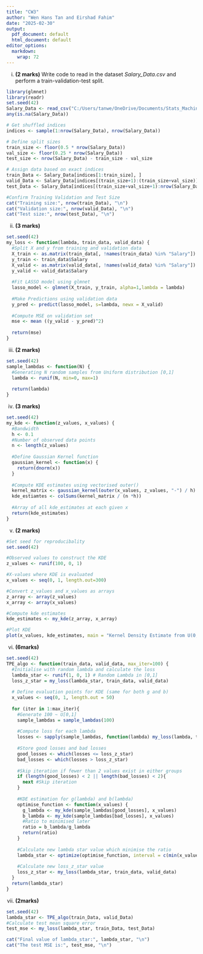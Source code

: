 ```yaml
---
title: "CW3"
author: "Wen Hans Tan and Eirshad Fahim"
date: "2025-02-30"
output:
  pdf_document: default
  html_document: default
editor_options:
  markdown:
    wrap: 72
---
```


(i) **(2 marks)** Write code to read in the dataset *Salary_Data.csv*
    and perform a train-validation-test split.

```r
library(glmnet)
library(readr)
set.seed(42)
Salary_Data <- read_csv("C:/Users/tanwe/OneDrive/Documents/Stats_Machine_Learning/CW3/Salary_Data.csv")
any(is.na(Salary_Data))

# Get shuffled indices
indices <- sample(1:nrow(Salary_Data), nrow(Salary_Data))

# Define split sizes
train_size <- floor(0.5 * nrow(Salary_Data))  
val_size <- floor(0.25 * nrow(Salary_Data))    
test_size <- nrow(Salary_Data) - train_size - val_size 

# Assign data based on exact indices
train_Data <- Salary_Data[indices[1:train_size], ]
valid_Data <- Salary_Data[indices[(train_size+1):(train_size+val_size)], ]
test_Data <- Salary_Data[indices[(train_size+val_size+1):nrow(Salary_Data)], ]

#Confirm Training Validation and Test Size 
cat("Training size:", nrow(train_Data), "\n")  
cat("Validation size:", nrow(valid_Data), "\n") 
cat("Test size:", nrow(test_Data), "\n") 
```

(ii) **(3 marks)**

```r
set.seed(42)
my_loss <- function(lambda, train_data, valid_data) {
  #Split X and y from training and validation data 
  X_train <- as.matrix(train_data[, !names(train_data) %in% "Salary"])
  y_train <- train_data$Salary
  X_valid <- as.matrix(valid_data[, !names(valid_data) %in% "Salary"])
  y_valid <- valid_data$Salary
  
  #Fit LASSO model using glmnet
  lasso_model <- glmnet(X_train, y_train, alpha=1,lambda = lambda)
  
  #Make Predictions using validation data 
  y_pred <- predict(lasso_model, s=lambda, newx = X_valid)
  
  #Compute MSE on validation set
  mse <- mean ((y_valid - y_pred)^2)
  
  return(mse)
}
```

(iii) **(2 marks)**

```r
set.seed(42)
sample_lambdas <- function(N) {
  #Generating N random samples from Uniform distribution [0,1]
  lambda <- runif(N, min=0, max=1)
  
  return(lambda)
}
```

(iv) **(3 marks)**

```r
set.seed(42)
my_kde <- function(z_values, x_values) {
  #Bandwidth
  h <- 0.1
  #Number of observed data points
  n <- length(z_values)
  
  #Define Gaussian Kernel function
  gaussian_kernel <- function(x) {
    return(dnorm(x))
  }
  
  #Compute KDE estimates using vectorised outer()
  kernel_matrix <- gaussian_kernel(outer(x_values, z_values, "-") / h)
  kde_estiamtes <- colSums(kernel_matrix / (n *h))
  
  #Array of all kde_estimates at each given x
  return(kde_estimates)
}
```

(v) **(2 marks)**

```r
#Set seed for reproducibality
set.seed(42)

#Observed values to construct the KDE
z_values <- runif(100, 0, 1)

#X-values where KDE is evaluated
x_values <- seq(0, 1, length.out=300)

#Convert z_values and x_values as arrays
z_array <- array(z_values)
x_array <- array(x_values)

#Compute kde estimates
kde_estimates <- my_kde(z_array, x_array)

#Plot KDE
plot(x_values, kde_estimates, main = "Kernel Density Estimate from U(0,1) sample", xlab="x", ylab="Density")
```

(vi) **(6marks)**

```r
set.seed(42)
TPE_algo <- function(train_data, valid_data, max_iter=100) {
  #Initialise with random lambda and calculate the loss 
  lambda_star <- runif(1, 0, 1) # Random Lambda in [0,1]
  loss_z_star = my_loss(lambda_star, train_data, valid_data)
  
  # Define evaluation points for KDE (same for both g and b)
  x_values <- seq(0, 1, length.out = 50)
  
  for (iter in 1:max_iter){
    #Generate 100 ~ U[0,1]
    sample_lambdas = sample_lambdas(100)
    
    #Compute loss for each lambda 
    losses <- sapply(sample_lambdas, function(lambda) my_loss(lambda, train_data, valid_data))
    
    #Store good losses and bad losses
    good_losses <- which(losses <= loss_z_star)
    bad_losses <- which(losses > loss_z_star)
    
    #Skip iteration if fewer than 2 values exist in either groups 
    if (length(good_losses) < 2 || length(bad_losses) < 2){
      next #Skip iteration
    }
    
    #KDE estimation for g(lambda) and b(lambda)
    optimise_function <- function(x_values) {
      g_lambda <- my_kde(sample_lambdas[good_losses], x_values)
      b_lambda <- my_kde(sample_lambdas[bad_losses], x_values)
      #Ratio to minimised later
      ratio = b_lambda/g_lambda
      return(ratio)
    }
    
    #Calculate new lambda star value which minimise the ratio
    lambda_star <- optimize(optimise_function, interval = c(min(x_values), max(x_values)))$minimum
    
    #Calculate new loss_z_star value 
    loss_z_star <- my_loss(lambda_star, train_data, valid_data)
  }
  return(lambda_star)
}
```

(vii) **(2marks)**

```r
set.seed(42)
lambda_star <- TPE_algo(train_Data, valid_Data)
#Calculate test mean square error
test_mse <- my_loss(lambda_star, train_Data, test_Data)

cat("Final value of lambda_star:", lambda_star, "\n")
cat("The test MSE is:", test_mse, "\n")
```
